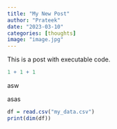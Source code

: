 ```yaml
---
title: "My New Post"
author: "Prateek"
date: "2023-03-10"
categories: [thoughts]
image: "image.jpg"
---
```


This is a post with executable code.

```r
1 + 1 + 1
```

asw

asas

```r
df = read.csv("my_data.csv")
print(dim(df))
```
